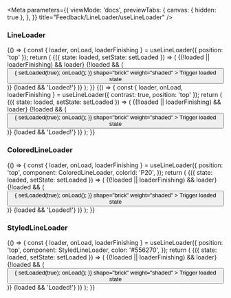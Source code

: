 
<Meta
  parameters={{
    viewMode: 'docs',
    previewTabs: {
      canvas: { hidden: true },
    },
  }}
  title="Feedback/LineLoader/useLineLoader"
/>

<PageTitle src="components/LineLoader" title="useLineLoader" />

### LineLoader

<Preview>
  <Story name="LineLoader">
    {() => {
      const { loader, onLoad, loaderFinishing } = useLineLoader({ position: 'top' });
      return (
        <ThemeWrapper>
          <StateWrapper initialState={false}>
            {({ state: loaded, setState: setLoaded }) => (
              <Rhythm grouped pt={3} style={{ position: 'relative' }}>
                {(!loaded || loaderFinishing) && loader}
                {!loaded && (
                  <Button
                    color="primary"
                    onClick={() => {
                      setLoaded(true);
                      onLoad();
                    }}
                    shape="brick"
                    weight="shaded"
                  >
                    Trigger loaded state
                  </Button>
                )}
                {loaded && 'Loaded!'}
              </Rhythm>
            )}
          </StateWrapper>
        </ThemeWrapper>
      );
    }}
  </Story>
</Preview>

<Preview>
  <Story name="LineLoader contrast">
    {() => {
      const { loader, onLoad, loaderFinishing } = useLineLoader({ contrast: true, position: 'top' });
      return (
        <ThemeWrapper contrast>
          <StateWrapper initialState={false}>
            {({ state: loaded, setState: setLoaded }) => (
              <Rhythm grouped pt={3} style={{ position: 'relative' }}>
                {(!loaded || loaderFinishing) && loader}
                {!loaded && (
                  <Button
                    contrast
                    color="primary"
                    onClick={() => {
                      setLoaded(true);
                      onLoad();
                    }}
                    shape="brick"
                    weight="shaded"
                  >
                    Trigger loaded state
                  </Button>
                )}
                {loaded && 'Loaded!'}
              </Rhythm>
            )}
          </StateWrapper>
        </ThemeWrapper>
      );
    }}
  </Story>
</Preview>

### ColoredLineLoader

<Preview>
  <Story name="ColoredLineLoader">
    {() => {
      const { loader, onLoad, loaderFinishing } = useLineLoader({
        position: 'top',
        component: ColoredLineLoader,
        colorId: 'P20',
      });
      return (
        <ThemeWrapper>
          <StateWrapper initialState={false}>
            {({ state: loaded, setState: setLoaded }) => (
              <Rhythm grouped pt={3} style={{ position: 'relative' }}>
                {(!loaded || loaderFinishing) && loader}
                {!loaded && (
                  <Button
                    color="primary"
                    onClick={() => {
                      setLoaded(true);
                      onLoad();
                    }}
                    shape="brick"
                    weight="shaded"
                  >
                    Trigger loaded state
                  </Button>
                )}
                {loaded && 'Loaded!'}
              </Rhythm>
            )}
          </StateWrapper>
        </ThemeWrapper>
      );
    }}
  </Story>
</Preview>

### StyledLineLoader

<Preview>
  <Story name="StyledLineLoader">
    {() => {
      const { loader, onLoad, loaderFinishing } = useLineLoader({
        position: 'top',
        component: StyledLineLoader,
        color: '#556270',
      });
      return (
        <ThemeWrapper>
          <StateWrapper initialState={false}>
            {({ state: loaded, setState: setLoaded }) => (
              <Rhythm grouped pt={3} style={{ position: 'relative' }}>
                {(!loaded || loaderFinishing) && loader}
                {!loaded && (
                  <Button
                    color="primary"
                    onClick={() => {
                      setLoaded(true);
                      onLoad();
                    }}
                    shape="brick"
                    weight="shaded"
                  >
                    Trigger loaded state
                  </Button>
                )}
                {loaded && 'Loaded!'}
              </Rhythm>
            )}
          </StateWrapper>
        </ThemeWrapper>
      );
    }}
  </Story>
</Preview>
